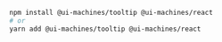 ```bash
npm install @ui-machines/tooltip @ui-machines/react
# or
yarn add @ui-machines/tooltip @ui-machines/react
```

